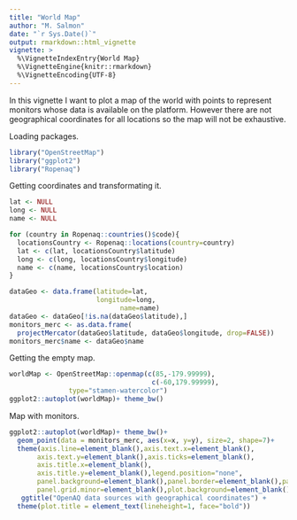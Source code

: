 ```yaml
---
title: "World Map"
author: "M. Salmon"
date: "`r Sys.Date()`"
output: rmarkdown::html_vignette
vignette: >
  %\VignetteIndexEntry{World Map}
  %\VignetteEngine{knitr::rmarkdown}
  %\VignetteEncoding{UTF-8}
---
```


In this vignette I want to plot a map of the world with points to represent monitors whose data is available on the platform. However there are not geographical coordinates for all locations so the map will not be exhaustive.

Loading packages.

```r
library("OpenStreetMap")
library("ggplot2")
library("Ropenaq")
```

Getting coordinates and transformating it.

```r
lat <- NULL
long <- NULL
name <- NULL

for (country in Ropenaq::countries()$code){
  locationsCountry <- Ropenaq::locations(country=country)
  lat <- c(lat, locationsCountry$latitude)
  long <- c(long, locationsCountry$longitude)
  name <- c(name, locationsCountry$location)
}

dataGeo <- data.frame(latitude=lat,
                      longitude=long,
                            name=name)
dataGeo <- dataGeo[!is.na(dataGeo$latitude),]
monitors_merc <- as.data.frame(
  projectMercator(dataGeo$latitude, dataGeo$longitude, drop=FALSE))
monitors_merc$name <- dataGeo$name
```

Getting the empty map.

```r

worldMap <- OpenStreetMap::openmap(c(85,-179.99999),
                                    c(-60,179.99999),
               type="stamen-watercolor")
ggplot2::autoplot(worldMap)+ theme_bw()
```

Map with monitors.

```r
ggplot2::autoplot(worldMap)+ theme_bw()+
  geom_point(data = monitors_merc, aes(x=x, y=y), size=2, shape=7)+
  theme(axis.line=element_blank(),axis.text.x=element_blank(),
       axis.text.y=element_blank(),axis.ticks=element_blank(),
       axis.title.x=element_blank(),
       axis.title.y=element_blank(),legend.position="none",
       panel.background=element_blank(),panel.border=element_blank(),panel.grid.major=element_blank(),
       panel.grid.minor=element_blank(),plot.background=element_blank())+
   ggtitle("OpenAQ data sources with geographical coordinates") +
  theme(plot.title = element_text(lineheight=1, face="bold"))

```
